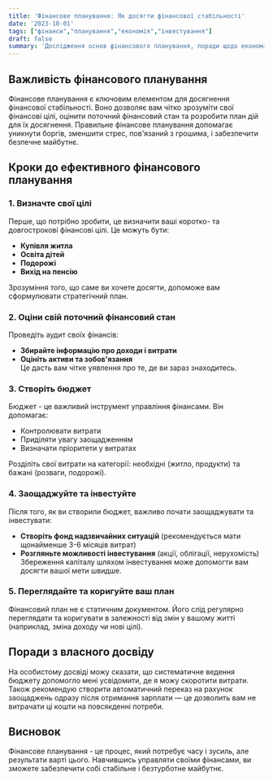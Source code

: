 ```yaml
---
title: 'Фінансове планування: Як досягти фінансової стабільності'
date: '2023-10-01'
tags: ["фінанси","планування","економія","інвестування"]
draft: false
summary: 'Дослідження основ фінансового планування, поради щодо економії та інвестування для досягнення фінансової стабільності.'
---
```


## Важливість фінансового планування

Фінансове планування є ключовим елементом для досягнення фінансової стабільності. Воно дозволяє вам чітко зрозуміти свої фінансові цілі, оцінити поточний фінансовий стан та розробити план дій для їх досягнення. Правильне фінансове планування допомагає уникнути боргів, зменшити стрес, пов'язаний з грошима, і забезпечити безпечне майбутнє.

## Кроки до ефективного фінансового планування

### 1. Визначте свої цілі

Перше, що потрібно зробити, це визначити ваші коротко- та довгострокові фінансові цілі. Це можуть бути:
- **Купівля житла**
- **Освіта дітей**
- **Подорожі**
- **Вихід на пенсію**  

Зрозуміння того, що саме ви хочете досягти, допоможе вам сформулювати стратегічний план.

### 2. Оціни свій поточний фінансовий стан

Проведіть аудит своїх фінансів:
- **Збирайте інформацію про доходи і витрати**  
- **Оцініть активи та зобов'язання**  
Це дасть вам чітке уявлення про те, де ви зараз знаходитесь.

### 3. Створіть бюджет

Бюджет - це важливий інструмент управління фінансами. Він допомагає:
- Контролювати витрати  
- Приділяти увагу заощадженням  
- Визначати пріоритети у витратах  

Розділіть свої витрати на категорії: необхідні (житло, продукти) та бажані (розваги, подорожі).

### 4. Заощаджуйте та інвестуйте

Після того, як ви створили бюджет, важливо почати заощаджувати та інвестувати:
- **Створіть фонд надзвичайних ситуацій** (рекомендується мати щонайменше 3-6 місяців витрат)
- **Розгляньте можливості інвестування** (акції, облігації, нерухомість)
Збереження капіталу шляхом інвестування може допомогти вам досягти вашої мети швидше.

### 5. Переглядайте та коригуйте ваш план

Фінансовий план не є статичним документом. Його слід регулярно переглядати та коригувати в залежності від змін у вашому житті (наприклад, зміна доходу чи нові цілі).

## Поради з власного досвіду

На особистому досвіді можу сказати, що систематичне ведення бюджету допомогло мені усвідомити, де я можу скоротити витрати. Також рекомендую створити автоматичний переказ на рахунок заощаджень одразу після отримання зарплати — це дозволить вам не витрачати ці кошти на повсякденні потреби.

## Висновок

Фінансове планування - це процес, який потребує часу і зусиль, але результати варті цього. Навчившись управляти своїми фінансами, ви зможете забезпечити собі стабільне і безтурботне майбутнє.
    